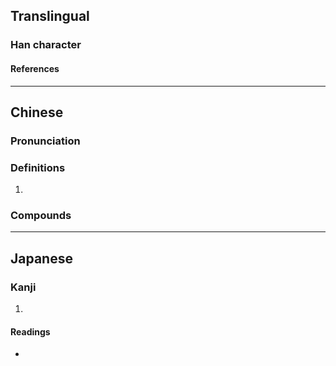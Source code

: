 {{character info}}
==Translingual==

===Han character===
{{Han char|rn=53|rad=广|as=04|sn=7|four=|canj=IOLL|ids=⿸广介}}

====References====
{{Han ref|kx=0343.300|dkj=09248|dj=0653.160|hdz=20875.080|uh=5E8E}}

----

==Chinese==
{{zh-forms}}

===Pronunciation===
{{zh-pron
|m=jiè
|c=gaai3
|w=2ka
|cat=
}}

===Definitions===
{{zh-hanzi}}

# {{rfdef|zh}}

===Compounds===
{{zh-der|庎櫥}}

----

==Japanese==

===Kanji===
{{ja-kanji|grade=|rs=广04}}

# {{rfdef|ja|sort=广04}}

====Readings====
* {{ja-readings|on=[[かい]] (kai)|kun=[[たな]] (tana), [[ながし]] (nagashi)}}